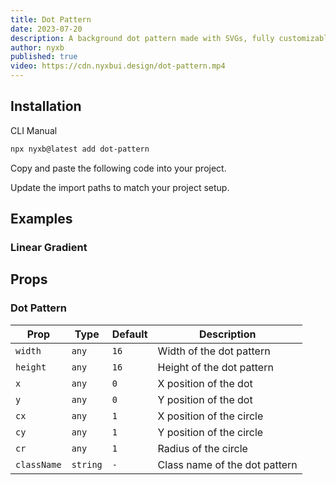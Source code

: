 ```yaml
---
title: Dot Pattern
date: 2023-07-20
description: A background dot pattern made with SVGs, fully customizable using Tailwind CSS.
author: nyxb
published: true
video: https://cdn.nyxbui.design/dot-pattern.mp4
---
```


<ComponentPreview name="dot-pattern-demo" />

## Installation

<Tabs defaultValue="cli">

<TabsList>
  <TabsTrigger value="cli">CLI</TabsTrigger>
  <TabsTrigger value="manual">Manual</TabsTrigger>
</TabsList>
<TabsContent value="cli">

```bash
npx nyxb@latest add dot-pattern
```

</TabsContent>

<TabsContent value="manual">

<Steps>

<Step>Copy and paste the following code into your project.</Step>

<ComponentSource name="dot-pattern" />

<Step>Update the import paths to match your project setup.</Step>

</Steps>

</TabsContent>

</Tabs>

## Examples

### Linear Gradient

<ComponentPreview name="dot-pattern-linear-gradient" />

## Props

### Dot Pattern

| Prop        | Type     | Default | Description                   |
| ----------- | -------- | ------- | ----------------------------- |
| `width`     | `any`    | `16`    | Width of the dot pattern      |
| `height`    | `any`    | `16`    | Height of the dot pattern     |
| `x`         | `any`    | `0`     | X position of the dot         |
| `y`         | `any`    | `0`     | Y position of the dot         |
| `cx`        | `any`    | `1`     | X position of the circle      |
| `cy`        | `any`    | `1`     | Y position of the circle      |
| `cr`        | `any`    | `1`     | Radius of the circle          |
| `className` | `string` | `-`     | Class name of the dot pattern |
